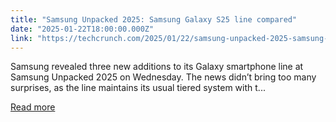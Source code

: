 ```yaml
---
title: "Samsung Unpacked 2025: Samsung Galaxy S25 line compared"
date: "2025-01-22T18:00:00.000Z"
link: "https://techcrunch.com/2025/01/22/samsung-unpacked-2025-samsung-galaxy-s25-line-compared/"
---
```


Samsung revealed three new additions to its Galaxy smartphone line at Samsung Unpacked 2025 on Wednesday. The news didn’t bring too many surprises, as the line maintains its usual tiered system with t...

[Read more](https://techcrunch.com/2025/01/22/samsung-unpacked-2025-samsung-galaxy-s25-line-compared/)
